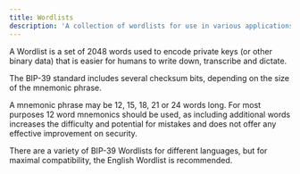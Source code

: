 ```yaml
---
title: Wordlists
description: 'A collection of wordlists for use in various applications.'
---
```


A Wordlist is a set of 2048 words used to encode private keys (or other binary data) that is easier for humans to write down, transcribe and dictate.

The BIP-39 standard includes several checksum bits, depending on the size of the mnemonic phrase.

A mnemonic phrase may be 12, 15, 18, 21 or 24 words long. For most purposes 12 word mnemonics should be used, as including additional words increases the difficulty and potential for mistakes and does not offer any effective improvement on security.

There are a variety of BIP-39 Wordlists for different languages, but for maximal compatibility, the English Wordlist is recommended.